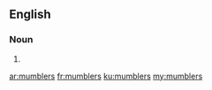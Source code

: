==English==

===Noun===
{{head|en}}

# {{plural of|mumbler}}

[[ar:mumblers]]
[[fr:mumblers]]
[[ku:mumblers]]
[[my:mumblers]]